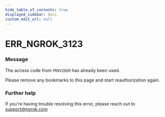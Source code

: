 ```yaml
---
hide_table_of_contents: true
displayed_sidebar: docs
custom_edit_url: null
---
```



# ERR_NGROK_3123

### Message
The access code from `PROVIDER` has already been used.

Please remove any bookmarks to this page and start reauthorization again.

### Further help
If you're having trouble resolving this error, please reach out to [support@ngrok.com](mailto:support@ngrok.com?subject=Help%20with%20ERR_NGROK_3123)


<ErrorDetails error='err_ngrok_3123' />
